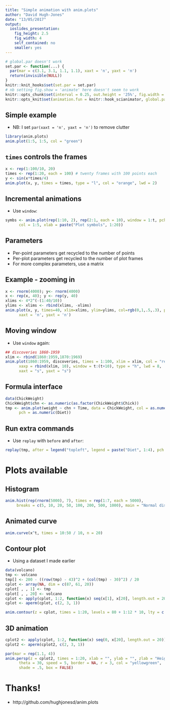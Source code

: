 ```yaml
---
title: "Simple animation with anim.plots"
author: "David Hugh-Jones"
date: "13/05/2017"
output:
  ioslides_presentation:
    fig_height: 2.5
    fig_width: 4
    self_contained: no
    smaller: yes
---
```


<link rel="stylesheet" href="http://vis.supstat.com/assets/themes/dinky/css/scianimator.css">
<script src="https://ajax.googleapis.com/ajax/libs/jquery/1.7.1/jquery.min.js"></script>
<script src="http://vis.supstat.com/assets/themes/dinky/js/jquery.scianimator.min.js"></script>
<style type="text/css">
.reveal code.r {
   font-size: 1em
}
img {
  width: 450px;
  height: 300px;
}
</style>

```r

# global.par doesn't work
set.par <- function(...) {
  par(mar = c(3.1, 3.1, 1.1, 1.1), xaxt = 'n', yaxt = 'n')
  return(invisible(NULL))
}
knitr::knit_hooks$set(set.par = set.par)
# nb setting fig.show = 'animate' here doesn't seem to work
knitr::opts_chunk$set(interval = 0.25, out.height = '25%', fig.width = 4, fig.height = 2.5)
knitr::opts_knit$set(animation.fun = knitr::hook_scianimator, global.par = TRUE, base.url = "")

```

## Simple example

- NB: I set `par(xaxt = 'n', yaxt = 'n')` to remove clutter

```r
library(anim.plots)
anim.plot(1:5, 1:5, col = "green")

```

## `times` controls the frames

```r
x <- rep(1:100/10, 20) 
times <- rep(1:20, each = 100) # twenty frames with 100 points each
y <- sin(x*times/4)
anim.plot(x, y, times = times, type = "l", col = "orange", lwd = 2)
```

## Incremental animations

- Use `window`:
```r
symbs <- anim.plot(rep(1:10, 2), rep(2:1, each = 10), window = 1:t, pch = 1:20, ylim = c(0,3), cex = 2,
      col = 1:5, xlab = paste("Plot symbols", 1:20))
```


## Parameters

- Per-point parameters get recycled to the number of points
- Per-plot parameters get recycled to the number of plot frames
- For more complex parameters, use a matrix

## Example - zooming in

```r
x <- rnorm(4000); y<- rnorm(4000)
x <- rep(x, 40); y <- rep(y, 40)
xlims <- 4*2^(-(1:40/10))
ylims <- xlims <- rbind(xlims, -xlims) 
anim.plot(x, y, times=40, xlim=xlims, ylim=ylims, col=rgb(0,1,.5,.3), pch=19, 
      xaxt = 'n', yaxt = 'n')
```


## Moving window

- Use `window` again:
```r
## discoveries 1860-1959
xlim <- rbind(1860:1959,1870:1969)
anim.plot(1860:1959, discoveries, times = 1:100, xlim = xlim, col = "red", 
      xaxp = rbind(xlim, 10), window = t:(t+10), type = "h", lwd = 8, 
      xaxt = "s", yaxt = "s")
```

## Formula interface

```r
data(ChickWeight)
ChickWeight$chn <- as.numeric(as.factor(ChickWeight$Chick))
tmp <- anim.plot(weight ~ chn + Time, data = ChickWeight, col = as.numeric(Diet), 
      pch = as.numeric(Diet))
```


## Run extra commands

- Use `replay` with `before` and `after`:
```r
replay(tmp, after = legend("topleft", legend = paste("Diet", 1:4), pch = 1:4, col = 1:4, horiz = TRUE))
```

# Plots available

## Histogram

```r
anim.hist(rep(rnorm(5000), 7), times = rep(1:7, each = 5000), 
     breaks = c(5, 10, 20, 50, 100, 200, 500, 1000), main = "Normal distribution")
```

## Animated curve

```r
anim.curve(x^t, times = 10:50 / 10, n = 20)
```

## Contour plot

- Using a dataset I made earlier

```r
data(volcano)
tmp <- volcano
tmp[] <- 200 - ((row(tmp) - 43)^2 + (col(tmp) - 30)^2) / 20
cplot <- array(NA, dim = c(87, 61, 20))
cplot[ , , 1] <- tmp
cplot[ , , 20] <- volcano
cplot <- apply(cplot, 1:2, function(x) seq(x[1], x[20], length.out = 20))
cplot <- aperm(cplot, c(2, 3, 1))
```

```r
anim.contour(z = cplot, times = 1:20, levels = 80 + 1:12 * 10, lty = c(1, 2, 2))
```

## 3D animation

```r
cplot2 <- apply(cplot, 1:2, function(x) seq(0, x[20], length.out = 20))
cplot2 <- aperm(cplot2, c(2, 3, 1))
```

```r
par(mar = rep(1.1, 4))
anim.persp(z = cplot2, times = 1:20, xlab = "", ylab = "", zlab = "Height", phi = 45,
      theta = 30, speed = 5, border = NA, r = 3, col = "yellowgreen", 
      shade = .5, box = FALSE)
```


# Thanks!

- http://github.com/hughjonesd/anim.plots


